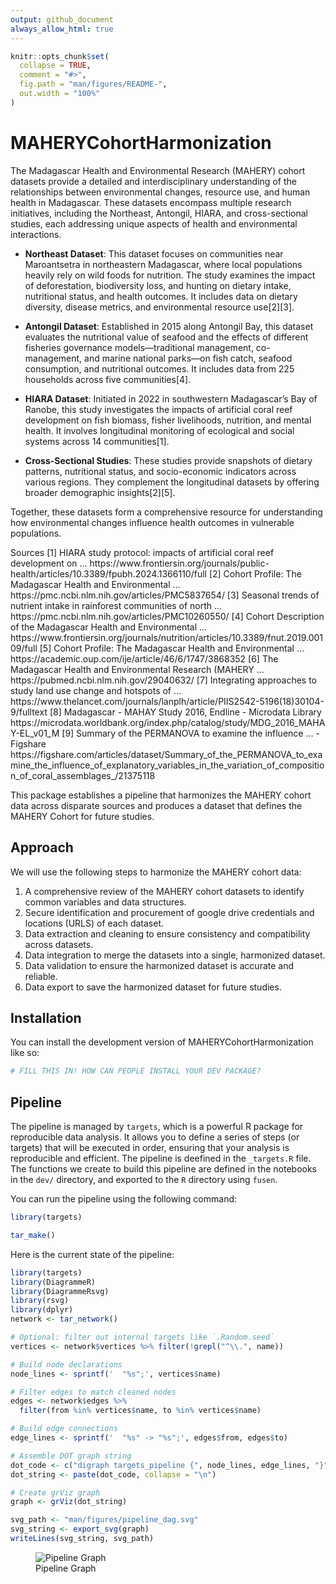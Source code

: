 ```yaml
---
output: github_document
always_allow_html: true
---
```


<!-- README.md is generated from README.Rmd. Please edit that file -->

```r
knitr::opts_chunk$set(
  collapse = TRUE,
  comment = "#>",
  fig.path = "man/figures/README-",
  out.width = "100%"
)
```

# MAHERYCohortHarmonization

<!-- badges: start -->
<!-- badges: end -->

The Madagascar Health and Environmental Research (MAHERY) cohort datasets provide a detailed and interdisciplinary understanding of the relationships between environmental changes, resource use, and human health in Madagascar. These datasets encompass multiple research initiatives, including the Northeast, Antongil, HIARA, and cross-sectional studies, each addressing unique aspects of health and environmental interactions.

- **Northeast Dataset**: This dataset focuses on communities near Maroantsetra in northeastern Madagascar, where local populations heavily rely on wild foods for nutrition. The study examines the impact of deforestation, biodiversity loss, and hunting on dietary intake, nutritional status, and health outcomes. It includes data on dietary diversity, disease metrics, and environmental resource use[2][3].

- **Antongil Dataset**: Established in 2015 along Antongil Bay, this dataset evaluates the nutritional value of seafood and the effects of different fisheries governance models—traditional management, co-management, and marine national parks—on fish catch, seafood consumption, and nutritional outcomes. It includes data from 225 households across five communities[4].

- **HIARA Dataset**: Initiated in 2022 in southwestern Madagascar’s Bay of Ranobe, this study investigates the impacts of artificial coral reef development on fish biomass, fisher livelihoods, nutrition, and mental health. It involves longitudinal monitoring of ecological and social systems across 14 communities[1].

- **Cross-Sectional Studies**: These studies provide snapshots of dietary patterns, nutritional status, and socio-economic indicators across various regions. They complement the longitudinal datasets by offering broader demographic insights[2][5].

Together, these datasets form a comprehensive resource for understanding how environmental changes influence health outcomes in vulnerable populations.

Sources
[1] HIARA study protocol: impacts of artificial coral reef development on ... https://www.frontiersin.org/journals/public-health/articles/10.3389/fpubh.2024.1366110/full
[2] Cohort Profile: The Madagascar Health and Environmental ... https://pmc.ncbi.nlm.nih.gov/articles/PMC5837654/
[3] Seasonal trends of nutrient intake in rainforest communities of north ... https://pmc.ncbi.nlm.nih.gov/articles/PMC10260550/
[4] Cohort Description of the Madagascar Health and Environmental ... https://www.frontiersin.org/journals/nutrition/articles/10.3389/fnut.2019.00109/full
[5] Cohort Profile: The Madagascar Health and Environmental ... https://academic.oup.com/ije/article/46/6/1747/3868352
[6] The Madagascar Health and Environmental Research (MAHERY ... https://pubmed.ncbi.nlm.nih.gov/29040632/
[7] Integrating approaches to study land use change and hotspots of ... https://www.thelancet.com/journals/lanplh/article/PIIS2542-5196(18)30104-9/fulltext
[8] Madagascar - MAHAY Study 2016, Endline - Microdata Library https://microdata.worldbank.org/index.php/catalog/study/MDG_2016_MAHAY-EL_v01_M
[9] Summary of the PERMANOVA to examine the influence ... - Figshare https://figshare.com/articles/dataset/Summary_of_the_PERMANOVA_to_examine_the_influence_of_explanatory_variables_in_the_variation_of_composition_of_coral_assemblages_/21375118

This package establishes a pipeline that harmonizes the MAHERY cohort data across disparate sources and produces a dataset that defines the MAHERY Cohort for future studies.

## Approach

We will use the following steps to harmonize the MAHERY cohort data:

1. A comprehensive review of the MAHERY cohort datasets to identify common variables and data structures.
2. Secure identification and procurement of google drive credentials and locations (URLS) of each dataset.
3. Data extraction and cleaning to ensure consistency and compatibility across datasets.
4. Data integration to merge the datasets into a single, harmonized dataset.
5. Data validation to ensure the harmonized dataset is accurate and reliable.
6. Data export to save the harmonized dataset for future studies.


## Installation

You can install the development version of MAHERYCohortHarmonization like so:

``` r
# FILL THIS IN! HOW CAN PEOPLE INSTALL YOUR DEV PACKAGE?
```

## Pipeline

The pipeline is managed by `targets`, which is a powerful R package for reproducible data analysis. It allows you to define a series of steps (or targets) that will be executed in order, ensuring that your analysis is reproducible and efficient.
The pipeline is deefined in the `_targets.R` file. The functions we create to build this
pipeline are defined in the notebooks in the `dev/` directory, and exported to the `R`
directory using `fusen`.

You can run the pipeline using the following command:
``` r
library(targets)

tar_make()
```

Here is the current state of the pipeline:

```r
library(targets)
library(DiagrammeR)
library(DiagrammeRsvg)
library(rsvg)
library(dplyr)
network <- tar_network()

# Optional: filter out internal targets like `.Random.seed`
vertices <- network$vertices %>% filter(!grepl("^\\.", name))

# Build node declarations
node_lines <- sprintf('  "%s";', vertices$name)

# Filter edges to match cleaned nodes
edges <- network$edges %>%
  filter(from %in% vertices$name, to %in% vertices$name)

# Build edge connections
edge_lines <- sprintf('  "%s" -> "%s";', edges$from, edges$to)

# Assemble DOT graph string
dot_code <- c("digraph targets_pipeline {", node_lines, edge_lines, "}")
dot_string <- paste(dot_code, collapse = "\n")

# Create grViz graph
graph <- grViz(dot_string)

svg_path <- "man/figures/pipeline_dag.svg"
svg_string <- export_svg(graph)
writeLines(svg_string, svg_path)
```

![Pipeline Graph](man/figures/pipeline_dag.svg)